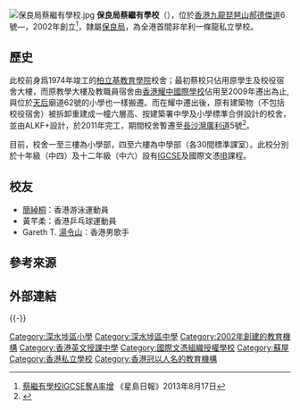 {{expand|time=2018-02-08T13:49:49+00:00}}
{{refimprove|time=2018-02-08T13:49:49+00:00}}
[[File:保良局蔡繼有學校.jpg|thumb]]
'''保良局蔡繼有學校'''（{{lang-en|Po Leung Kuk Choi Kai Yau School}}），位於[[香港|香港]][[九龍|九龍]][[琵琶山_(香港)|琵琶山]][[郝德傑道|郝德傑道]]6號—，2002年創立<ref>[http://std.stheadline.com/yesterday/edu/0817go03.html 蔡繼有學校IGCSE奪A率增] {{Wayback|url=http://std.stheadline.com/yesterday/edu/0817go03.html |date=20140301101958 }}《星島日報》2013年8月17日</ref>，隸屬[[保良局|保良局]]，為全港首間非牟利一條龍私立學校。

==歷史==
此校前身爲1974年竣工的[[柏立基教育學院|柏立基教育學院]]校舍；最初蔡校只佔用原學生及校役宿舍大樓，而原教學大樓及教職員宿舍由[[香港耀中國際學校|香港耀中國際學校]]佔用至2009年遷出為止, 與位於[[天后_(香港)|天后]]廟道62號的小學也一樣搬遷。而在耀中遷出後，原有建築物（不包括校役宿舍）被拆卸重建成一幢六層高、按建築署中學及小學標準合併設計的校舍，並由ALKF+設計，於2011年完工，期間校舍暫遷至[[長沙灣|長沙灣]][[廣利道|廣利道]]5號<ref>{{Cite web|title=《2010年教育條例 (修訂附表3) 公告》|url=https://www.elegislation.gov.hk/hk/2010/ln36!zh-hant-hk|access-date=2021-08-25|author=教育局局長|date=2010-03-30|format=PDF|publisher=電子版香港法例}}</ref>。

目前，校舍一至三樓為小學部，四至六樓為中學部（各30間標準課室）。此校分別於十年級（中四）及十二年級（中六）設有[[IGCSE|IGCSE]]及國際文憑[[國際文憑|IB]]課程。

==校友==
*[[簡綽桐|簡綽桐]]：香港游泳運動員
*黃芊柔：香港乒乓球運動員
*Gareth T. [[湯令山|湯令山]]：香港男歌手

==參考來源==
{{reflist}}

==外部連結==
{{commonscat-inline|Po Leung Kuk Choi Kai Yau School}}

{{-}}
{{保良局學校}}

[[Category:深水埗區小學|Category:深水埗區小學]]
[[Category:深水埗區中學|Category:深水埗區中學]]
[[Category:2002年創建的教育機構|Category:2002年創建的教育機構]]
[[Category:香港英文授課中學|Category:香港英文授課中學]]
[[Category:國際文憑組織授權學校|Category:國際文憑組織授權學校]]
[[Category:蘇屋|Category:蘇屋]]
[[Category:香港私立學校|Category:香港私立學校]]
[[Category:香港冠以人名的教育機構|Category:香港冠以人名的教育機構]]